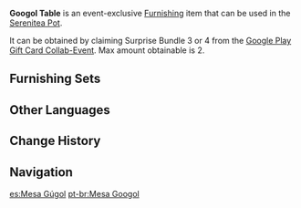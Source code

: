 {{Furnishing Infobox
|id             = 374311
|image          = Item Googol Table.png
|category       = Outdoor Furnishing
|subcategory    = Table
|quality        = 4
|adeptal_energy = 90
|load           = 35
|reduced_load   = 24
|description    = A mysterious table of unknown origin that has an unforgettable color scheme.<br />It's hard to tell if there's some secret to its design that allows it to serve excellently both at meals and at work. Some knowledgeable craftsmen call this special trait "exceptional ergonomics".
|source1        = Obtained via Surprise Bundle 3 or 4 from the [[Google Play Gift Card Collab-Event]]
|event          = Google Play Gift Card Collab-Event
}}
'''Googol Table''' is an event-exclusive [[Furnishing]] item that can be used in the [[Serenitea Pot]].

It can be obtained by claiming Surprise Bundle 3 or 4 from the [[Google Play Gift Card Collab-Event]]. Max amount obtainable is 2.
<!--No blueprint yet-->
<!--==Creation==
First time creation grants {{Item|Trust|24|x=}}.
{{Recipe
|type=Creation
|time=16h
|Pine Wood=12
|Fabric=3
|Red Dye=3
|sort=Pine Wood,Fabric,Red Dye
}}-->

==Furnishing Sets==
{{Craft Usage}}

==Other Languages==
{{Other Languages
|en      = Googol Table
|zhs     = 古高尔桌子
|zhs_rm  = Gǔgāo'ěr Zhuōzi
|zht     = 古戈爾桌子
|zht_rm  = Gǔgē'ěr Zhuōzi
|zh_tl   = Googol Table
|ja      = グーゴル・テーブル
|ja_rm   = Guugoru - Teeburu
|ja_tl   = Googol - Table
|ko      = 구골 테이블
|ko_rm   = Gugol Teibeul
|ko_tl   = Googol Table
|es      = Mesa Gúgol
|es_tl   = Googol Table
|fr      = Table Googol
|fr_tl   = Googol Table
|ru      = Стол «Гугол»
|ru_tl   = "Googol" Table
|th      = โต๊ะ Googol
|th_rm   = To Googol
|th_tl   = 
|vi      = Bàn Googol
|vi_tl   = Googol Table
|de      = Googol-Tisch
|de_tl   = Googol Table
|id      = Meja Googol
|id_tl   = Googol Table
|pt      = Mesa Googol
|pt_tl   = 
|tr      = Gugol Masa
|tr_tl   = 
|it      = Tavolo Googol
|it_tl   = 
}}

==Change History==
{{Change History|1.6}}

==Navigation==
{{Furnishing Navbox|exterior}}

[[es:Mesa Gúgol]]
[[pt-br:Mesa Googol]]